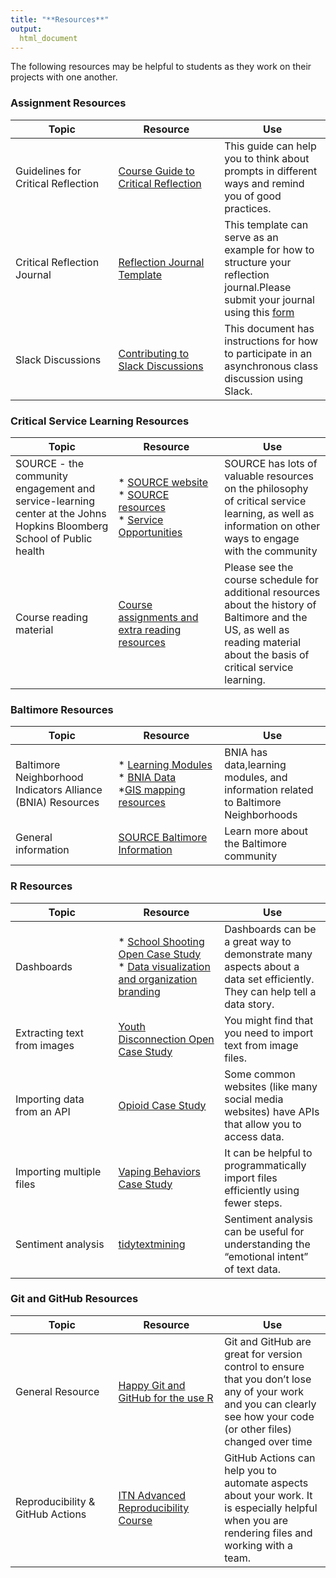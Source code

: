 ```yaml
---
title: "**Resources**"
output:
  html_document
---
```


The following resources may be helpful to students as they work on their projects with one another. 

### **Assignment Resources**

<div class = table_style>
|Topic| Resource| Use |
|-------------------|--------------------|--------------------|
|Guidelines for Critical Reflection | [Course Guide to Critical Reflection](https://docs.google.com/document/d/10dM6WA2LHmX922-hlehJULX5IWSizsH6kWnNAVe_VYw/edit?usp=sharing)| This guide can help you to think about prompts in different ways and remind you of good practices.|
|Critical Reflection Journal| [Reflection Journal Template](https://docs.google.com/document/d/16FIPvK3MI3Jd_TKcGoklysANy1aqbkw7BjhlcJnFva8/edit?usp=sharing)| This template can serve as an example for how to structure your reflection journal.Please submit your journal using this [form](https://forms.gle/m67DyJNsehYB8qnSA)|
|Slack Discussions|[Contributing to Slack Discussions](https://docs.google.com/document/d/1Wh01tDp_JFbwE1EDRcONXfjFJIpuLNbcQJAW9W1ALbk/edit?usp=sharing)| This document has instructions for how to participate in an asynchronous class discussion using Slack.|
</div>

### **Critical Service Learning Resources**
<div class = table_style>
|Topic| Resource| Use |
|-------------------|--------------------|--------------------|
|SOURCE - the community engagement and service-learning center at the Johns Hopkins Bloomberg School of Public health| * [SOURCE website](https://source.jhu.edu/) <br> * [SOURCE resources](https://source.jhu.edu/publications-and-resources/national-resources.html) <br> * [Service Opportunities](https://source.jhu.edu/audiences/students/opportunities/index.html)| SOURCE has lots of valuable resources on the philosophy of critical service learning, as well as  information on other ways to engage with the community|
|Course reading material | [Course assignments and extra reading resources](https://jhudatascience.org/Baltimore_Community_Course/schedule.html) | Please see the course schedule for additional resources about the history of Baltimore and the US, as well as reading material about the basis of critical service learning.|
</div>



### **Baltimore Resources**
<div class = table_style>
|Topic| Resource| Use |
|-------------------|--------------------|--------------------|
|Baltimore Neighborhood Indicators Alliance (BNIA) Resources| * [Learning Modules](https://bniajfi.org/resources/learning-community/for-instructors/faculty-resources/downloads/) <br> * [BNIA Data](https://bniajfi.org/vital_signs/data_downloads/) <br> *[GIS mapping resources](https://mapping-bniajfi.opendata.arcgis.com/)| BNIA has data,learning modules, and information related to Baltimore Neighborhoods|
General information |[SOURCE Baltimore Information](https://source.jhu.edu/audiences/students/know-baltimore/index.html)| Learn more about the Baltimore community|
</div>


### **R Resources**

<div class = table_style>
|Topic| Resource| Use |
|-------------------|--------------------|--------------------|
|Dashboards| * [School Shooting Open Case Study](https://www.opencasestudies.org/ocs-bp-school-shootings-dashboard/) <br> * [Data visualization and organization branding](https://rfortherestofus.com/2022/02/data-viz-org-branding/)| Dashboards can be a great way to demonstrate many aspects about a data set efficiently. They can help tell a data story. 
|Extracting text from images|[Youth Disconnection Open Case Study](https://www.opencasestudies.org/ocs-bp-youth-disconnection/)| You might  find that you need to import text from image files.|
|Importing data from an API|[Opioid Case Study](https://www.opencasestudies.org/ocs-bp-opioid-rural-urban/)| Some common websites (like many social media websites) have APIs that allow you to access data.|
|Importing multiple files| [Vaping Behaviors Case Study](https://www.opencasestudies.org/ocs-bp-vaping-case-study/#Data_Import)|It can be helpful to programmatically import files efficiently using fewer steps.|
|Sentiment analysis| [tidytextmining](https://www.tidytextmining.com/sentiment.html)| Sentiment analysis can be useful for understanding the "emotional intent" of text data.|
</div>

### **Git and GitHub Resources**

<div class = table_style>
|Topic| Resource| Use|
|-------------------|--------------------|--------------------|
|General Resource | [Happy Git and GitHub for the use R ](https://happygitwithr.com/)| Git and GitHub are great for version control to ensure that you don't lose any of your work and you can clearly see how your code (or other files) changed  over time|
|Reproducibility & GitHub Actions | [ITN Advanced Reproducibility Course ](https://jhudatascience.org/Adv_Reproducibility_in_Cancer_Informatics/)| GitHub Actions can help you to automate aspects about your work. It is especially helpful when you are rendering files and working with a team.|
</div>




 


